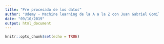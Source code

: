 ```yaml
---
title: "Pre procesado de los datos"
author: "Udemy - Machine learning de la A a la Z con Juan Gabriel Gomila"
date: "09/10/2019"
output: html_document
---
```


```r
knitr::opts_chunk$set(echo = TRUE)
```

## 